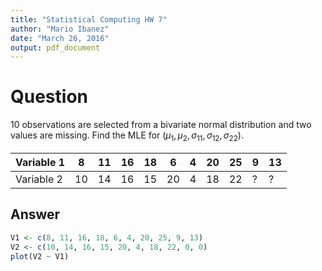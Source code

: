 ```yaml
---
title: "Statistical Computing HW 7"
author: "Mario Ibanez"
date: "March 26, 2016"
output: pdf_document
---
```


# Question
10 observations are selected from a bivariate normal distribution and two values are missing.  Find the MLE for $(\mu_1, \mu_2, \sigma_{11}, \sigma_{12}, \sigma_{22})$.

| Variable 1 | 8  | 11 | 16 | 18 | 6  | 4 | 20 | 25 | 9 | 13 |
|------------|----|----|----|----|----|---|----|----|---|----|
| Variable 2 | 10 | 14 | 16 | 15 | 20 | 4 | 18 | 22 | ? | ?  |

## Answer
```r
V1 <- c(8, 11, 16, 18, 6, 4, 20, 25, 9, 13)
V2 <- c(10, 14, 16, 15, 20, 4, 18, 22, 0, 0)
plot(V2 ~ V1)
```